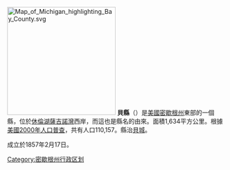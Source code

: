 {{Otheruses|貝縣|subject=美國密歇根州的一個縣|other=同名的縣}}
[[File:Map_of_Michigan_highlighting_Bay_County.svg|250px]]
'''貝縣'''（{{lang-en|Bay County}}）是[[美國|美國]][[密歇根州|密歇根州]]東部的一個縣，位於[[休倫湖|休倫湖]][[薩吉諾灣|薩吉諾灣]]西岸，而這也是縣名的由來。面積1,634平方公里。根據[[美國2000年人口普查|美國2000年人口普查]]，共有人口110,157。縣治[[貝城_(密歇根州)|貝城]]。

成立於1857年2月17日。

{{Michigan}}
{{Michigan-stub}}
{{DEFAULTSORT:Bay County, Michigan}}
[[Category:密歇根州行政区划|Category:密歇根州行政区划]]